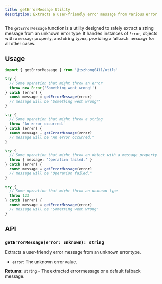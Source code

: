 ```yaml
---
title: getErrorMessage Utility
description: Extracts a user-friendly error message from various error types.
---
```


The `getErrorMessage` function is a utility designed to safely extract a string message from an unknown error type. It handles instances of `Error`, objects with a `message` property, and string types, providing a fallback message for all other cases.

## Usage

```typescript
import { getErrorMessage } from '@tszhong0411/utils'

try {
  // Some operation that might throw an error
  throw new Error('Something went wrong!')
} catch (error) {
  const message = getErrorMessage(error)
  // message will be "Something went wrong!"
}

try {
  // Some operation that might throw a string
  throw 'An error occurred.'
} catch (error) {
  const message = getErrorMessage(error)
  // message will be "An error occurred."
}

try {
  // Some operation that might throw an object with a message property
  throw { message: 'Operation failed.' }
} catch (error) {
  const message = getErrorMessage(error)
  // message will be "Operation failed."
}

try {
  // Some operation that might throw an unknown type
  throw 123
} catch (error) {
  const message = getErrorMessage(error)
  // message will be "Something went wrong"
}
```

## API

### `getErrorMessage(error: unknown): string`

Extracts a user-friendly error message from an unknown error type.

- `error`: The unknown error value.

**Returns:** `string` - The extracted error message or a default fallback message.
